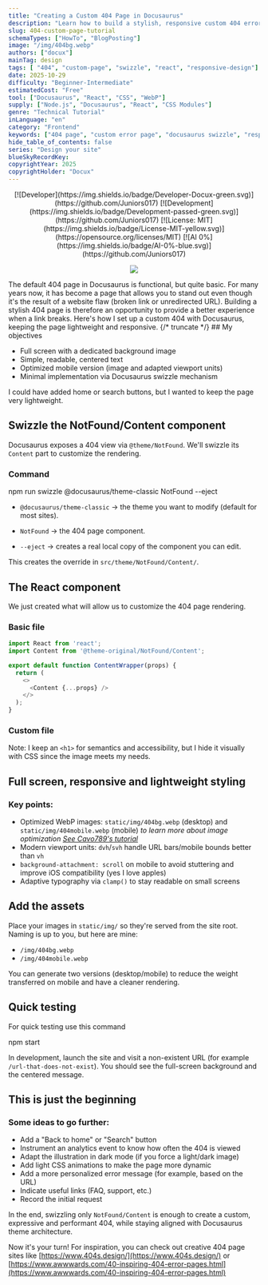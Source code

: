 ```yaml
---
title: "Creating a Custom 404 Page in Docusaurus"
description: "Learn how to build a stylish, responsive custom 404 error page in Docusaurus using swizzle, modern CSS, and optimized WebP images."
slug: 404-custom-page-tutorial
schemaTypes: ["HowTo", "BlogPosting"]
image: "/img/404bg.webp"
authors: ["docux"]
mainTag: design
tags: [ "404", "custom-page", "swizzle", "react", "responsive-design"]
date: 2025-10-29
difficulty: "Beginner-Intermediate"
estimatedCost: "Free"
tool: ["Docusaurus", "React", "CSS", "WebP"]
supply: ["Node.js", "Docusaurus", "React", "CSS Modules"]
genre: "Technical Tutorial"
inLanguage: "en"
category: "Frontend"
keywords: ["404 page", "custom error page", "docusaurus swizzle", "responsive design", "react component", "webp optimization"]
hide_table_of_contents: false
series: "Design your site"
blueSkyRecordKey: 
copyrightYear: 2025
copyrightHolder: "Docux"
---
```


<center>
<div>
[![Developer](https://img.shields.io/badge/Developer-Docux-green.svg)](https://github.com/Juniors017)
[![Development](https://img.shields.io/badge/Development-passed-green.svg)](https://github.com/Juniors017)
[![License: MIT](https://img.shields.io/badge/License-MIT-yellow.svg)](https://opensource.org/licenses/MIT)
[![AI 0%](https://img.shields.io/badge/AI-0%-blue.svg)](https://github.com/Juniors017)

![](/img/404bg.webp)
</div>
</center>
The default 404 page in Docusaurus is functional, but quite basic. For many years now, it has become a page that allows you to stand out even though it's the result of a website flaw (broken link or unredirected URL).
Building a stylish 404 page is therefore an opportunity to provide a better experience when a link breaks. Here's how I set up a custom 404 with Docusaurus, keeping the page lightweight and responsive.
{/* truncate */}
## My objectives

- Full screen with a dedicated background image
- Simple, readable, centered text
- Optimized mobile version (image and adapted viewport units)
- Minimal implementation via Docusaurus swizzle mechanism

I could have added home or search buttons, but I wanted to keep the page very lightweight.

## Swizzle the NotFound/Content component

Docusaurus exposes a 404 view via `@theme/NotFound`. We'll swizzle its `Content` part to customize the rendering.

### Command
<Terminal title="user@machine: ~/yourproject">

npm run swizzle @docusaurus/theme-classic NotFound --eject

</Terminal>

- `@docusaurus/theme-classic` → the theme you want to modify (default for most sites).

- `NotFound` → the 404 page component.

- `--eject` → creates a real local copy of the component you can edit.

This creates the override in `src/theme/NotFound/Content/`.

## The React component

We just created what will allow us to customize the 404 page rendering.

### Basic file

<Snippet filename="src/theme/NotFound/Content/index.js" >

```js title="src/theme/NotFound/Content/index.js"
import React from 'react';
import Content from '@theme-original/NotFound/Content';

export default function ContentWrapper(props) {
  return (
    <>
      <Content {...props} />
    </>
  );
}
```
</Snippet>

### Custom file

<Snippet filename="src/theme/NotFound/Content/index.js" source="src/theme/NotFound/Content/index.js"/>   


Note: I keep an `<h1>` for semantics and accessibility, but I hide it visually with CSS since the image meets my needs.

## Full screen, responsive and lightweight styling

<Snippet filename="src/theme/NotFound/Content/styles.module.css" source="src/theme/NotFound/Content/styles.module.css"/>   

### Key points:

- Optimized WebP images: `static/img/404bg.webp` (desktop) and `static/img/404mobile.webp` (mobile) *to learn more about image optimization [See Cavo789's tutorial](https://www.avonture.be/blog/reduce-image-size)*
- Modern viewport units: `dvh`/`svh` handle URL bars/mobile bounds better than `vh`
- `background-attachment: scroll` on mobile to avoid stuttering and improve iOS compatibility (yes I love apples)
- Adaptive typography via `clamp()` to stay readable on small screens

## Add the assets

Place your images in `static/img/` so they're served from the site root. Naming is up to you, but here are mine:

- `/img/404bg.webp`
- `/img/404mobile.webp`

You can generate two versions (desktop/mobile) to reduce the weight transferred on mobile and have a cleaner rendering.

## Quick testing

For quick testing use this command

<Terminal title="user@machine: ~/yourproject">

npm start

</Terminal>

In development, launch the site and visit a non-existent URL (for example `/url-that-does-not-exist`). You should see the full-screen background and the centered message.

## This is just the beginning

### Some ideas to go further:

- Add a "Back to home" or "Search" button
- Instrument an analytics event to know how often the 404 is viewed
- Adapt the illustration in dark mode (if you force a light/dark image)
- Add light CSS animations to make the page more dynamic
- Add a more personalized error message (for example, based on the URL)
- Indicate useful links (FAQ, support, etc.)
- Record the initial request



In the end, swizzling only `NotFound/Content` is enough to create a custom, expressive and performant 404, while staying aligned with Docusaurus theme architecture.

Now it's your turn! For inspiration, you can check out creative 404 page sites like [https://www.404s.design/](https://www.404s.design/) or [https://www.awwwards.com/40-inspiring-404-error-pages.html](https://www.awwwards.com/40-inspiring-404-error-pages.html)  

